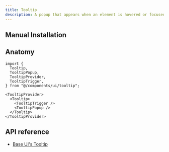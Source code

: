 ```yaml
---
title: Tooltip
description: A popup that appears when an element is hovered or focused, showing a hint for sighted users.
---
```


<ComponentPreview name="examples/tooltip-demo" />

## Manual Installation

<ComponentSource name="ui/tooltip" />

## Anatomy

```tsx
import {
  Tooltip,
  TooltipPopup,
  TooltipProvider,
  TooltipTrigger,
} from "@/components/ui/tooltip";
```

```tsx
<TooltipProvider>
  <Tooltip>
    <TooltipTrigger />
    <TooltipPopup />
  </Tooltip>
</TooltipProvider>
```

## API reference

- [Base UI's Tooltip](https://base-ui.com/react/components/tooltip#api-reference)
